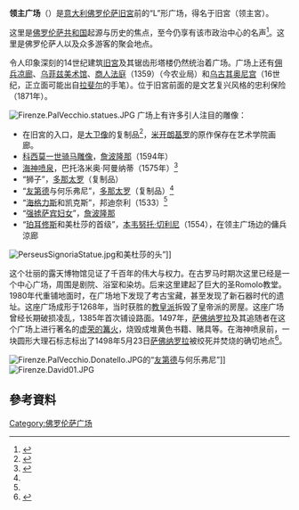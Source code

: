 {{领主广场}}
'''领主广场'''（{{Lang-it|Piazza della Signoria}}）是[[意大利|意大利]][[佛罗伦萨|佛罗伦萨]][[旧宫_(佛罗伦萨)|旧宮]]前的“L”形广场，得名于旧宮（领主宮）。

这里是[[佛罗伦萨共和国|佛罗伦萨共和国]]起源与历史的焦点，至今仍享有该市政治中心的名声<ref>{{cite book | year=2007 | title=Florence: The City Layout | publisher=Encyclopædia Britannica}}</ref>。这里是佛罗伦萨人以及众多游客的聚会地点。

令人印象深刻的14世纪建筑[[旧宫_(佛罗伦萨)|旧宮]]及其锯齿形塔楼仍然统治着广场。广场上还有[[佣兵凉廊|佣兵凉廊]]、[[乌菲兹美术馆|乌菲兹美术馆]]、[[商人法庭|商人法庭]]（1359）（今农业局）和[[乌古其奥尼宫|乌古其奥尼宫]]（16世纪，正立面可能出自[[拉斐尔|拉斐尔]]的手笔）。位于旧宮前面的是文艺复兴风格的忠利保险（1871年）。  

[[File:Firenze.PalVecchio.statues.JPG|thumb]]
广场上有许多引人注目的雕像：
* 在旧宮的入口，是[[大卫像|大卫像]]的复制品<ref name=vec>{{cite book | year=2007 | title=Vecchio, Palazzo| publisher=Encyclopædia Britannica}}</ref>，[[米开朗基罗|米开朗基罗]]的原作保存在艺术学院画廊。
* [[科西莫一世骑马雕像|科西莫一世骑马雕像]]，[[詹波隆那|詹波隆那]]（1594年）
* [[海神喷泉_(佛罗伦萨)|海神喷泉]]，巴托洛米奥·阿曼纳蒂（1575年）<ref>{{cite book | year=2007 | title=Ammannati, Bartolommeo| publisher=Encyclopædia Britannica}}</ref>
* “狮子”，[[多那太罗|多那太罗]]（复制品）
* “[[友第德|友第德]]与何乐弗尼”，[[多那太罗|多那太罗]]（复制品）<ref name=vec/> 
* “[[海格力斯|海格力斯]]和凯克斯”，邦迪奈利（1533）<ref name=vec/>
* “[[强掳萨宾妇女|强掳萨宾妇女]]”，[[詹波隆那|詹波隆那]]
* “[[珀耳修斯|珀耳修斯]]和美杜莎的首级”，[[本韦努托·切利尼|本韦努托·切利尼]]（1554），在领主广场边的傭兵涼廊

[[File:PerseusSignoriaStatue.jpg|thumb]]和美杜莎的头”]]

这个壮丽的露天博物馆见证了千百年的伟大与权力。在古罗马时期次这里已经是一个中心广场，周围是剧院、浴室和染坊。后来这里建起了巨大的圣Romolo教堂。1980年代重铺地面时，在广场地下发现了考古宝藏，甚至发现了新石器时代的遗址。这座广场成形于1268年，当时获胜的[[归尔甫派和吉伯林派|教皇派]]拆毁了皇帝派的房屋。这座广场曾经长期破损凌乱，1385年首次铺设路面。1497年，[[萨佛纳罗拉|萨佛纳罗拉]]及其追随者在这个广场上进行著名的[[虚荣的篝火|虚荣的篝火]]，烧毁成堆黄色书籍、赌具等。在海神喷泉前，一块圆形大理石标志标出了1498年5月23日[[萨佛纳罗拉|萨佛纳罗拉]]被绞死并焚烧的确切地点<ref>{{cite book | year=2007 | title=Italy: Savonarola| publisher=Encyclopædia Britannica}}</ref>。

[[File:Firenze.PalVecchio.Donatello.JPG|thumb]]的“[[友第德|友第德]]与何乐弗尼”]]
[[File:Firenze.David01.JPG|thumb]]

== 參考資料 ==
<div class="references-small">
<references />{{佛罗伦萨地标}}</div>

{{Coord|43|46|10.51|N|11|15|20.76|E|type:landmark|display=title}}

[[Category:佛罗伦萨广场|Category:佛罗伦萨广场]]
